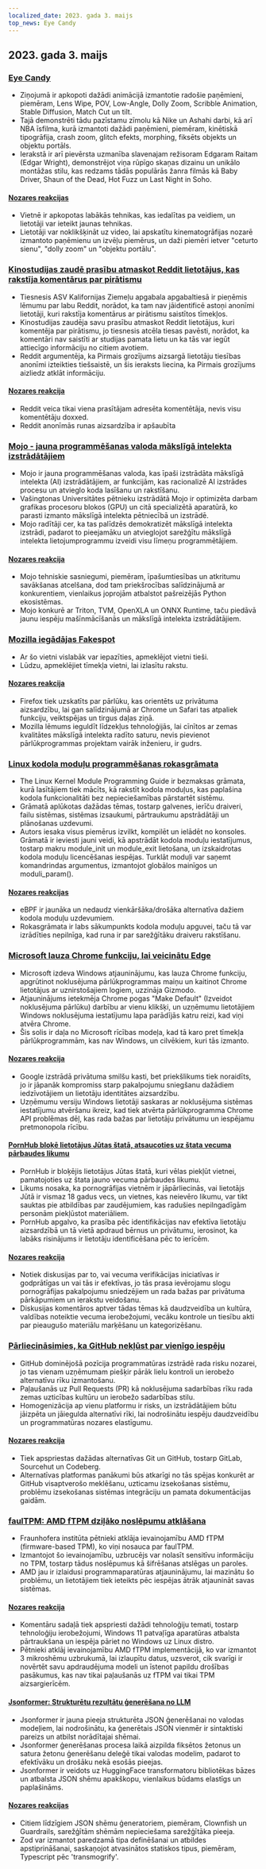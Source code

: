 ```yaml
---
localized_date: 2023. gada 3. maijs
top_news: Eye Candy
---
```




## 2023. gada 3. maijs

### [Eye Candy](https://eycndy.com)

- Ziņojumā ir apkopoti dažādi animācijā izmantotie radošie paņēmieni, piemēram, Lens Wipe, POV, Low-Angle, Dolly Zoom, Scribble Animation, Stable Diffusion, Match Cut un tilt.
- Tajā demonstrēti tādu pazīstamu zīmolu kā Nike un Ashahi darbi, kā arī NBA īsfilma, kurā izmantoti dažādi paņēmieni, piemēram, kinētiskā tipogrāfija, crash zoom, glitch efekts, morphing, fiksēts objekts un objektu portāls.
- Ierakstā ir arī pievērsta uzmanība slavenajam režisoram Edgaram Raitam (Edgar Wright), demonstrējot viņa rūpīgo skaņas dizainu un unikālo montāžas stilu, kas redzams tādās populārās žanra filmās kā Baby Driver, Shaun of the Dead, Hot Fuzz un Last Night in Soho.

#### [Nozares reakcijas](http://news.ycombinator.com/item?id=35791575)

- Vietnē ir apkopotas labākās tehnikas, kas iedalītas pa veidiem, un lietotāji var ieteikt jaunas tehnikas.
- Lietotāji var noklikšķināt uz video, lai apskatītu kinematogrāfijas nozarē izmantoto paņēmienu un izvēļu piemērus, un daži piemēri ietver "ceturto sienu", "dolly zoom" un "objektu portālu".

### [Kinostudijas zaudē prasību atmaskot Reddit lietotājus, kas rakstīja komentārus par pirātismu](https://arstechnica.com/tech-policy/2023/05/judge-wont-force-reddit-to-identify-anonymous-users-who-discussed-piracy/)

- Tiesnesis ASV Kalifornijas Ziemeļu apgabala apgabaltiesā ir pieņēmis lēmumu par labu Reddit, norādot, ka tam nav jāidentificē astoņi anonīmi lietotāji, kuri rakstīja komentārus ar pirātismu saistītos tīmekļos.
- Kinostudijas zaudēja savu prasību atmaskot Reddit lietotājus, kuri komentēja par pirātismu, jo tiesnesis atcēla tiesas pavēsti, norādot, ka komentāri nav saistīti ar studijas pamata lietu un ka tās var iegūt attiecīgo informāciju no citiem avotiem.
- Reddit argumentēja, ka Pirmais grozījums aizsargā lietotāju tiesības anonīmi izteikties tiešsaistē, un šis ieraksts liecina, ka Pirmais grozījums aizliedz atklāt informāciju.

#### [Nozares reakcija](http://news.ycombinator.com/item?id=35787080)

- Reddit veica tikai viena prasītājam adresēta komentētāja, nevis visu komentētāju doxxed.
- Reddit anonīmās runas aizsardzība ir apšaubīta

### [Mojo - jauna programmēšanas valoda mākslīgā intelekta izstrādātājiem](https://www.modular.com/mojo)

- Mojo ir jauna programmēšanas valoda, kas īpaši izstrādāta mākslīgā intelekta (AI) izstrādātājiem, ar funkcijām, kas racionalizē AI izstrādes procesu un atvieglo koda lasīšanu un rakstīšanu.
- Vašingtonas Universitātes pētnieku izstrādātā Mojo ir optimizēta darbam grafikas procesoru blokos (GPU) un citā specializētā aparatūrā, ko parasti izmanto mākslīgā intelekta pētniecībā un izstrādē.
- Mojo radītāji cer, ka tas palīdzēs demokratizēt mākslīgā intelekta izstrādi, padarot to pieejamāku un atvieglojot sarežģītu mākslīgā intelekta lietojumprogrammu izveidi visu līmeņu programmētājiem.

#### [Nozares reakcija](http://news.ycombinator.com/item?id=35790367)

- Mojo tehniskie sasniegumi, piemēram, īpašumtiesības un atkritumu savākšanas atcelšana, dod tam priekšrocības salīdzinājumā ar konkurentiem, vienlaikus joprojām atbalstot pašreizējās Python ekosistēmas.
- Mojo konkurē ar Triton, TVM, OpenXLA un ONNX Runtime, taču piedāvā jaunu iespēju mašīnmācīšanās un mākslīgā intelekta izstrādātājiem.

### [Mozilla iegādājas Fakespot](https://www.fakespot.com/post/fakespot-acquired-by-mozilla)

- Ar šo vietni vislabāk var iepazīties, apmeklējot vietni tieši.
- Lūdzu, apmeklējiet tīmekļa vietni, lai izlasītu rakstu.

#### [Nozares reakcija](http://news.ycombinator.com/item?id=35789963)

- Firefox tiek uzskatīts par pārlūku, kas orientēts uz privātuma aizsardzību, lai gan salīdzinājumā ar Chrome un Safari tas atpaliek funkciju, veiktspējas un tirgus daļas ziņā.
- Mozilla lēmums ieguldīt līdzekļus tehnoloģijās, lai cīnītos ar zemas kvalitātes mākslīgā intelekta radīto saturu, nevis pievienot pārlūkprogrammas projektam vairāk inženieru, ir gudrs.

### [Linux kodola moduļu programmēšanas rokasgrāmata](https://sysprog21.github.io/lkmpg/)

- The Linux Kernel Module Programming Guide ir bezmaksas grāmata, kurā lasītājiem tiek mācīts, kā rakstīt kodola moduļus, kas paplašina kodola funkcionalitāti bez nepieciešamības pārstartēt sistēmu.
- Grāmatā aplūkotas dažādas tēmas, tostarp galvenes, ierīču draiveri, failu sistēmas, sistēmas izsaukumi, pārtraukumu apstrādātāji un plānošanas uzdevumi.
- Autors iesaka visus piemērus izvilkt, kompilēt un ielādēt no konsoles. Grāmatā ir ieviesti jauni veidi, kā apstrādāt kodola moduļu iestatījumus, tostarp makru module_init un module_exit lietošana, un izskaidrotas kodola moduļu licencēšanas iespējas. Turklāt moduļi var saņemt komandrindas argumentus, izmantojot globālos mainīgos un moduli_param().

#### [Nozares reakcijas](http://news.ycombinator.com/item?id=35782630)

- eBPF ir jaunāka un nedaudz vienkāršāka/drošāka alternatīva dažiem kodola moduļu uzdevumiem.
- Rokasgrāmata ir labs sākumpunkts kodola moduļu apguvei, taču tā var izrādīties nepilnīga, kad runa ir par sarežģītāku draiveru rakstīšanu.

### [Microsoft lauza Chrome funkciju, lai veicinātu Edge](https://gizmodo.com/microsoft-windows-google-chrome-feature-broken-edge-1850392901)

- Microsoft izdeva Windows atjauninājumu, kas lauza Chrome funkciju, apgrūtinot noklusējuma pārlūkprogrammas maiņu un kaitinot Chrome lietotājus ar uznirstošajiem logiem, uzzināja Gizmodo.
- Atjauninājums ietekmēja Chrome pogas "Make Default" (Izveidot noklusējuma pārlūku) darbību ar vienu klikšķi, un uzņēmumu lietotājiem Windows noklusējuma iestatījumu lapa parādījās katru reizi, kad viņi atvēra Chrome.
- Šis solis ir daļa no Microsoft rīcības modeļa, kad tā karo pret tīmekļa pārlūkprogrammām, kas nav Windows, un cilvēkiem, kuri tās izmanto.

#### [Nozares reakcija](http://news.ycombinator.com/item?id=35787707)

- Google izstrādā privātuma smilšu kasti, bet priekšlikums tiek noraidīts, jo ir jāpanāk kompromiss starp pakalpojumu sniegšanu dažādiem iedzīvotājiem un lietotāju identitātes aizsardzību.
- Uzņēmumu versiju Windows lietotāji saskaras ar noklusējuma sistēmas iestatījumu atvēršanu ikreiz, kad tiek atvērta pārlūkprogramma Chrome API problēmas dēļ, kas rada bažas par lietotāju privātumu un iespējamu pretmonopola rīcību.

#### [PornHub bloķē lietotājus Jūtas štatā, atsaucoties uz štata vecuma pārbaudes likumu](https://kslnewsradio.com/2003298/adult-website-pornhub-blocks-users-in-utah-from-accessing-the-site/)

- PornHub ir bloķējis lietotājus Jūtas štatā, kuri vēlas piekļūt vietnei, pamatojoties uz štata jauno vecuma pārbaudes likumu.
- Likums nosaka, ka pornogrāfijas vietnēm ir jāpārliecinās, vai lietotājs Jūtā ir vismaz 18 gadus vecs, un vietnes, kas neievēro likumu, var tikt sauktas pie atbildības par zaudējumiem, kas radušies nepilngadīgām personām piekļūstot materiāliem.
- PornHub apgalvo, ka prasība pēc identifikācijas nav efektīva lietotāju aizsardzībā un tā vietā apdraud bērnus un privātumu, ierosinot, ka labāks risinājums ir lietotāju identificēšana pēc to ierīcēm.

#### [Nozares reakcija](http://news.ycombinator.com/item?id=35786086)

- Notiek diskusijas par to, vai vecuma verifikācijas iniciatīvas ir godprātīgas un vai tās ir efektīvas, jo tās prasa ievērojamu slogu pornogrāfijas pakalpojumu sniedzējiem un rada bažas par privātuma pārkāpumiem un ierakstu veidošanu.
- Diskusijas komentāros aptver tādas tēmas kā daudzveidība un kultūra, valdības noteiktie vecuma ierobežojumi, vecāku kontrole un tiesību akti par pieaugušo materiālu marķēšanu un kategorizēšanu.

### [Pārliecināsimies, ka GitHub nekļūst par vienīgo iespēju](https://blog.edwardloveall.com/lets-make-sure-github-doesnt-become-the-only-option)

- GitHub dominējošā pozīcija programmatūras izstrādē rada risku nozarei, jo tas vienam uzņēmumam piešķir pārāk lielu kontroli un ierobežo alternatīvu rīku izmantošanu.
- Paļaušanās uz Pull Requests (PR) kā noklusējuma sadarbības rīku rada zemas uzticības kultūru un ierobežo sadarbības stilu.
- Homogenizācija ap vienu platformu ir risks, un izstrādātājiem būtu jāizpēta un jāiegulda alternatīvi rīki, lai nodrošinātu iespēju daudzveidību un programmatūras nozares elastīgumu.

#### [Nozares reakcija](http://news.ycombinator.com/item?id=35787102)

- Tiek apspriestas dažādas alternatīvas Git un GitHub, tostarp GitLab, Sourcehut un Codeberg.
- Alternatīvas platformas panākumi būs atkarīgi no tās spējas konkurēt ar GitHub visaptverošo meklēšanu, uzticamu izsekošanas sistēmu, problēmu izsekošanas sistēmas integrāciju un pamata dokumentācijas gaidām.

### [faulTPM: AMD fTPM dziļāko noslēpumu atklāšana](https://arxiv.org/abs/2304.14717)

- Fraunhofera institūta pētnieki atklāja ievainojamību AMD fTPM (firmware-based TPM), ko viņi nosauca par faulTPM.
- Izmantojot šo ievainojamību, uzbrucējs var nolasīt sensitīvu informāciju no TPM, tostarp tādus noslēpumus kā šifrēšanas atslēgas un paroles.
- AMD jau ir izlaidusi programmaparatūras atjauninājumu, lai mazinātu šo problēmu, un lietotājiem tiek ieteikts pēc iespējas ātrāk atjaunināt savas sistēmas.

#### [Nozares reakcija](http://news.ycombinator.com/item?id=35787195)

- Komentāru sadaļā tiek apspriesti dažādi tehnoloģiju temati, tostarp tehnoloģiju ierobežojumi, Windows 11 patvaļīga aparatūras atbalsta pārtraukšana un iespēja pāriet no Windows uz Linux distro.
- Pētnieki atklāj ievainojamību AMD fTPM implementācijā, ko var izmantot 3 mikroshēmu uzbrukumā, lai izlaupītu datus, uzsverot, cik svarīgi ir novērtēt savu apdraudējuma modeli un īstenot papildu drošības pasākumus, kas nav tikai paļaušanās uz fTPM vai tikai TPM aizsargierīcēm.

#### [Jsonformer: Strukturētu rezultātu ģenerēšana no LLM](https://github.com/1rgs/jsonformer)

- Jsonformer ir jauna pieeja strukturēta JSON ģenerēšanai no valodas modeļiem, lai nodrošinātu, ka ģenerētais JSON vienmēr ir sintaktiski pareizs un atbilst norādītajai shēmai.
- Jsonformer ģenerēšanas procesa laikā aizpilda fiksētos žetonus un satura žetonu ģenerēšanu deleģē tikai valodas modelim, padarot to efektīvāku un drošāku nekā esošās pieejas.
- Jsonformer ir veidots uz HuggingFace transformatoru bibliotēkas bāzes un atbalsta JSON shēmu apakškopu, vienlaikus būdams elastīgs un paplašināms.

#### [Nozares reakcijas](http://news.ycombinator.com/item?id=35790092)

- Citiem līdzīgiem JSON shēmu ģeneratoriem, piemēram, Clownfish un Guardrails, sarežģītām shēmām nepieciešama sarežģītāka pieeja.
- Zod var izmantot paredzamā tipa definēšanai un atbildes apstiprināšanai, saskaņojot atvasinātos statiskos tipus, piemēram, Typescript pēc 'transmogrify'.

</Steps>
